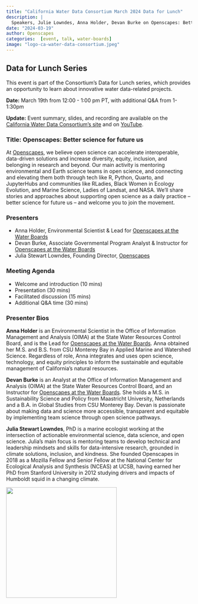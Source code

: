 ```yaml
---
title: "California Water Data Consortium March 2024 Data for Lunch"
description: |
  Speakers, Julie Lowndes, Anna Holder, Devan Burke on Openscapes: Better science for future us
date: "2024-03-19"
author: Openscapes
categories:  [event, talk, water-boards]
image: "logo-ca-water-data-consortium.jpeg"
---
```


## Data for Lunch Series

This event is part of the Consortium's Data for Lunch series, which provides an opportunity to learn about innovative water data-related projects.

**Date:** March 19th from 12:00 - 1:00 pm PT, with additional Q&A from 1-1:30pm

**Update:** Event summary, slides, and recording are available on the [California Water Data Consortium's site](https://cawaterdata.org/events/california-water-data-consortium-march-2024-data-for-lunch/) and on [YouTube](https://youtu.be/aWd6ya6693A).

### Title: Openscapes: Better science for future us

At [Openscapes](https://openscapes.org/ "https://openscapes.org/"), we believe open science can accelerate interoperable, data-driven solutions and increase diversity, equity, inclusion, and belonging in research and beyond. Our main activity is mentoring environmental and Earth science teams in open science, and connecting and elevating them both through tech like R, Python, Quarto, and JupyterHubs and communities like RLadies, Black Women in Ecology Evolution, and Marine Science, Ladies of Landsat, and NASA. We’ll share stories and approaches about supporting open science as a daily practice – better science for future us – and welcome you to join the movement.

### Presenters

-   Anna Holder, Environmental Scientist & Lead for [Openscapes at the Water Boards](https://cawaterboarddatacenter.github.io/swrcb-openscapes/ "https://cawaterboarddatacenter.github.io/swrcb-openscapes/")
-   Devan Burke, Associate Governmental Program Analyst & Instructor for [Openscapes at the Water Boards](https://cawaterboarddatacenter.github.io/swrcb-openscapes/ "https://cawaterboarddatacenter.github.io/swrcb-openscapes/")
-   Julia Stewart Lowndes, Founding Director, [Openscapes](https://openscapes.org/ "https://openscapes.org/")

### Meeting Agenda

-   Welcome and introduction (10 mins)
-   Presentation (30 mins)
-   Facilitated discussion (15 mins)
-   Additional Q&A time (30 mins)

### Presenter Bios

**Anna Holder** is an Environmental Scientist in the Office of Information Management and Analysis (OIMA) at the State Water Resources Control Board, and is the Lead for [Openscapes at the Water Boards](https://cawaterboarddatacenter.github.io/swrcb-openscapes/ "https://cawaterboarddatacenter.github.io/swrcb-openscapes/"). Anna obtained her M.S. and B.S. from CSU Monterey Bay in Applied Marine and Watershed Science. Regardless of role, Anna integrates and uses open science, technology, and equity principles to inform the sustainable and equitable management of California’s natural resources. 

**Devan Burke** is an Analyst at the Office of Information Management and Analysis (OIMA) at the State Water Resources Control Board, and an Instructor for [Openscapes at the Water Boards](https://cawaterboarddatacenter.github.io/swrcb-openscapes/ "https://cawaterboarddatacenter.github.io/swrcb-openscapes/"). She holds a M.S. in Sustainability Science and Policy from Maastricht University, Netherlands and a B.A. in Global Studies from CSU Monterey Bay. Devan is passionate about making data and science more accessible, transparent and equitable by implementing team science through open science pathways. 

**Julia Stewart Lowndes**, PhD is a marine ecologist working at the intersection of actionable environmental science, data science, and open science. Julia’s main focus is mentoring teams to develop technical and leadership mindsets and skills for data-intensive research, grounded in climate solutions, inclusion, and kindness. She founded Openscapes in 2018 as a Mozilla Fellow and Senior Fellow at the National Center for Ecological Analysis and Synthesis (NCEAS) at UCSB, having earned her PhD from Stanford University in 2012 studying drivers and impacts of Humboldt squid in a changing climate. 

![](logo-ca-water-data-consortium.jpeg){fig-alt="logo with 2 water droplets to the left of blue text on white background, California Water Data Consortium" fig-align="center" width="300"}

